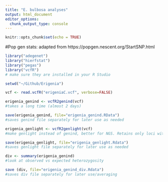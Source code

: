 ```yaml
---
title: "E. bulbosa analyses"
output: html_document
editor_options: 
  chunk_output_type: console
---
```


```r
knitr::opts_chunk$set(echo = TRUE)
```

#Pop gen stats: adapted from https://popgen.nescent.org/StartSNP.html

```r
library("adegenet")
library("hierfstat")
library("pegas")
library("vcfR")
# make sure they are installed in your R Studio
```

```r
setwd("~/Github/Erigenia")
```

```r
vcf <- read.vcfR("erigeniaC.vcf", verbose=FALSE)
```

```r
erigenia_genind <- vcfR2genind(vcf)
#takes a long time (almost 2 days)
```

```r
save(erigenia_genind, file="erigenia_genind.RData")
#saves genind file separately for later use as needed
```

```r
erigenia_genlight <- vcfR2genlight(vcf)
#make genlight instead of genind, better for NGS. Retains only loci with 2 (or fewer) alleles/locus
```

```r
save(erigenia_genlight, file="erigenia_genlight.Rdata")
#saves genlight file separately for later use as needed
```

```r
div <- summary(erigenia_genind)
#look at observed vs expected heterozygosity
```

```r
save (div, file="erigenia_genind_div.Rdata")
#saves div file separately for later use/averaging
```

